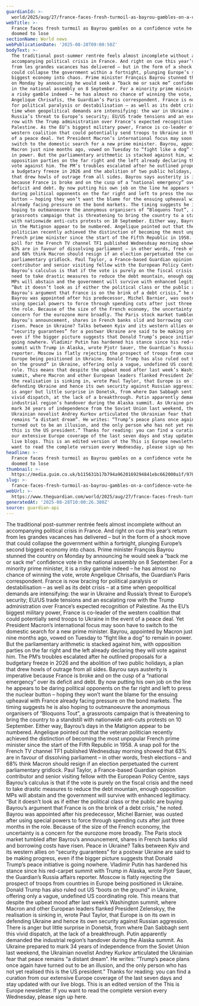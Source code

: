 ```yaml
---
guardianId: >-
  world/2025/aug/27/france-faces-fresh-turmoil-as-bayrou-gambles-on-a-confidence-vote-he-seems-doomed-to-lose
webTitle: >-
  France faces fresh turmoil as Bayrou gambles on a confidence vote he seems
  doomed to lose
sectionName: World news
webPublicationDate: '2025-08-28T09:00:50Z'
bodyText: >-
  The traditional post-summer rentrée feels almost incomplete without an
  accompanying political crisis in France. And right on cue this year’s return
  from les grandes vacances has delivered – but in the form of a shock move that
  could collapse the government within a fortnight, plunging Europe’s second
  biggest economy into chaos. Prime minister François Bayrou stunned the country
  on Monday by announcing he would seek a “back me or sack me” confidence vote
  in the national assembly on 8 September. For a minority prime minister, it is
  a risky gamble indeed – he has almost no chance of winning the vote, wrote
  Angelique Chrisafis, the Guardian’s Paris correspondent. France is now bracing
  for political paralysis or destabilisation – as well as its debt crisis – at a
  time when geopolitical demands are intensifying: the war in Ukraine and
  Russia’s threat to Europe’s security; EU/US trade tensions and an escalating
  row with the Trump administration over France’s expected recognition of
  Palestine. As the EU’s biggest military power, France is co-leader of the
  western coalition that could potentially send troops to Ukraine in the event
  of a peace deal. Yet President Macron’s international focus may soon have to
  switch to the domestic search for a new prime minister. Bayrou, appointed by
  Macron just nine months ago, vowed on Tuesday to “fight like a dog” to remain
  in power. But the parliamentary arithmetic is stacked against him, with
  opposition parties on the far right and the left already declaring they will
  vote against him. The PM’s troubles escalated after he outlined proposals for
  a budgetary freeze in 2026 and the abolition of two public holidays, a plan
  that drew howls of outrage from all sides. Bayrou says austerity is imperative
  because France is broke and on the cusp of a “national emergency” over its
  deficit and debt. By now putting his own job on the line he appears to be
  daring political opponents on the far right and left to press the nuclear
  button – hoping they won’t want the blame for the ensuing upheaval with France
  already facing pressure on the bond markets. The timing suggests he is also
  hoping to outmanoeuvre the anonymous organisers of “Bloquons Tout”, a
  grassroots campaign that is threatening to bring the country to a standstill
  with nationwide anti-cuts protests on 10 September. Either way, Bayrou’s days
  in the Matignon appear to be numbered. Angelique pointed out that the veteran
  politician recently achieved the distinction of becoming the most unpopular
  French prime minister since the start of the Fifth Republic in 1958. A snap
  poll for the French TV channel TF1 published Wednesdsay morning showed that
  63% are in favour of dissolving parliament – in other words, fresh elections –
  and 68% think Macron should resign if an election perpetuated the current
  parliamentary gridlock. Paul Taylor, a France-based Guardian opinion
  contributor and senior visiting fellow with the European Policy Centre, says
  Bayrou’s calculus is that if the vote is purely on the fiscal crisis and the
  need to take drastic measures to reduce the debt mountain, enough opposition
  MPs will abstain and the government will survive with enhanced legitimacy.
  “But it doesn’t look as if either the political class or the public are buying
  Bayrou’s argument that France is on the brink of a debt crisis,” he noted.
  Bayrou was appointed after his predecessor, Michel Barnier, was ousted after
  using special powers to force through spending cuts after just three months in
  the role. Because of the size of the French economy, the uncertainty is a
  concern for the eurozone more broadly. The Paris stock market tumbled after
  Bayrou’s announcement, shares in French banks slid and borrowing costs have
  risen. Peace in Ukraine? Talks between Kyiv and its western allies on
  “security guarantees” for a postwar Ukraine are said to be making progress,
  even if the bigger picture suggests that Donald Trump’s peace initiative is
  going nowhere. Vladimir Putin has hardened his stance since his red-carpet
  summit with Trump in Alaska, wrote Pjotr Sauer, the Guardian’s Russia affairs
  reporter. Moscow is flatly rejecting the prospect of troops from countries in
  Europe being positioned in Ukraine. Donald Trump has also ruled out US “boots
  on the ground” in Ukraine, offering only a vague, undefined US coordinating
  role. This means that despite the upbeat mood after last week’s Washington
  summit, where Macron and other European leaders flanked President Zelenskyy,
  the realisation is sinking in, wrote Paul Taylor, that Europe is on its own in
  defending Ukraine and hence its own security against Russian aggression. There
  is anger but little surprise in Donetsk, from where Dan Sabbagh sent this
  vivid dispatch, at the lack of a breakthrough. Putin apparently demanded the
  industrial region’s handover during the Alaska summit. As Ukraine prepared to
  mark 34 years of independence from the Soviet Union last weekend, the
  Ukrainian novelist Andrey Kurkov articulated the Ukrainian fear that peace
  remains “a distant dream”. He writes: “Trump’s peace plans once again have
  turned out to be an illusion, and the only person who has not yet realised
  this is the US president.” Thanks for reading: you can find a curation from
  our extensive Europe coverage of the last seven days and stay updated with our
  live blogs. This is an edited version of the This is Europe newsletter. If you
  want to read the complete version every Wednesday, please sign up here.
headline: >-
  France faces fresh turmoil as Bayrou gambles on a confidence vote he seems
  doomed to lose
thumbnail: >-
  https://media.guim.co.uk/b115631b17b794a9620169294841ebc662000a1f/978_0_4888_3911/500.jpg
slug: >-
  france-faces-fresh-turmoil-as-bayrou-gambles-on-a-confidence-vote-he-seems-doomed-to-lose
webUrl: >-
  https://www.theguardian.com/world/2025/aug/27/france-faces-fresh-turmoil-as-bayrou-gambles-on-a-confidence-vote-he-seems-doomed-to-lose
generatedAt: '2025-08-28T10:00:26.380Z'
source: guardian-api
---
```

The traditional post-summer rentrée feels almost incomplete without an accompanying political crisis in France. And right on cue this year’s return from les grandes vacances has delivered – but in the form of a shock move that could collapse the government within a fortnight, plunging Europe’s second biggest economy into chaos. Prime minister François Bayrou stunned the country on Monday by announcing he would seek a “back me or sack me” confidence vote in the national assembly on 8 September. For a minority prime minister, it is a risky gamble indeed – he has almost no chance of winning the vote, wrote Angelique Chrisafis, the Guardian’s Paris correspondent. France is now bracing for political paralysis or destabilisation – as well as its debt crisis – at a time when geopolitical demands are intensifying: the war in Ukraine and Russia’s threat to Europe’s security; EU/US trade tensions and an escalating row with the Trump administration over France’s expected recognition of Palestine. As the EU’s biggest military power, France is co-leader of the western coalition that could potentially send troops to Ukraine in the event of a peace deal. Yet President Macron’s international focus may soon have to switch to the domestic search for a new prime minister. Bayrou, appointed by Macron just nine months ago, vowed on Tuesday to “fight like a dog” to remain in power. But the parliamentary arithmetic is stacked against him, with opposition parties on the far right and the left already declaring they will vote against him. The PM’s troubles escalated after he outlined proposals for a budgetary freeze in 2026 and the abolition of two public holidays, a plan that drew howls of outrage from all sides. Bayrou says austerity is imperative because France is broke and on the cusp of a “national emergency” over its deficit and debt. By now putting his own job on the line he appears to be daring political opponents on the far right and left to press the nuclear button – hoping they won’t want the blame for the ensuing upheaval with France already facing pressure on the bond markets. The timing suggests he is also hoping to outmanoeuvre the anonymous organisers of “Bloquons Tout”, a grassroots campaign that is threatening to bring the country to a standstill with nationwide anti-cuts protests on 10 September. Either way, Bayrou’s days in the Matignon appear to be numbered. Angelique pointed out that the veteran politician recently achieved the distinction of becoming the most unpopular French prime minister since the start of the Fifth Republic in 1958. A snap poll for the French TV channel TF1 published Wednesdsay morning showed that 63% are in favour of dissolving parliament – in other words, fresh elections – and 68% think Macron should resign if an election perpetuated the current parliamentary gridlock. Paul Taylor, a France-based Guardian opinion contributor and senior visiting fellow with the European Policy Centre, says Bayrou’s calculus is that if the vote is purely on the fiscal crisis and the need to take drastic measures to reduce the debt mountain, enough opposition MPs will abstain and the government will survive with enhanced legitimacy. “But it doesn’t look as if either the political class or the public are buying Bayrou’s argument that France is on the brink of a debt crisis,” he noted. Bayrou was appointed after his predecessor, Michel Barnier, was ousted after using special powers to force through spending cuts after just three months in the role. Because of the size of the French economy, the uncertainty is a concern for the eurozone more broadly. The Paris stock market tumbled after Bayrou’s announcement, shares in French banks slid and borrowing costs have risen. Peace in Ukraine? Talks between Kyiv and its western allies on “security guarantees” for a postwar Ukraine are said to be making progress, even if the bigger picture suggests that Donald Trump’s peace initiative is going nowhere. Vladimir Putin has hardened his stance since his red-carpet summit with Trump in Alaska, wrote Pjotr Sauer, the Guardian’s Russia affairs reporter. Moscow is flatly rejecting the prospect of troops from countries in Europe being positioned in Ukraine. Donald Trump has also ruled out US “boots on the ground” in Ukraine, offering only a vague, undefined US coordinating role. This means that despite the upbeat mood after last week’s Washington summit, where Macron and other European leaders flanked President Zelenskyy, the realisation is sinking in, wrote Paul Taylor, that Europe is on its own in defending Ukraine and hence its own security against Russian aggression. There is anger but little surprise in Donetsk, from where Dan Sabbagh sent this vivid dispatch, at the lack of a breakthrough. Putin apparently demanded the industrial region’s handover during the Alaska summit. As Ukraine prepared to mark 34 years of independence from the Soviet Union last weekend, the Ukrainian novelist Andrey Kurkov articulated the Ukrainian fear that peace remains “a distant dream”. He writes: “Trump’s peace plans once again have turned out to be an illusion, and the only person who has not yet realised this is the US president.” Thanks for reading: you can find a curation from our extensive Europe coverage of the last seven days and stay updated with our live blogs. This is an edited version of the This is Europe newsletter. If you want to read the complete version every Wednesday, please sign up here.
